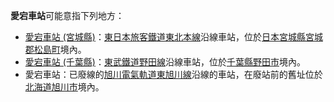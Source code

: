 {{NoteTA
|T=zh-hans:爱宕站;zh-hk:愛宕站;zh-tw:愛宕車站;
|1=zh-hans:爱宕站;zh-hk:愛宕站;zh-tw:愛宕車站;
}}
'''愛宕車站'''可能意指下列地方：

* [[愛宕車站_(宮城縣)|愛宕車站 (宮城縣)]]：[[東日本旅客鐵道|東日本旅客鐵道]][[東北本線|東北本線]]沿線車站，位於[[日本|日本]][[宮城縣|宮城縣]][[宮城郡|宮城郡]][[松島町|松島町]]境內。
* [[愛宕車站_(千葉縣)|愛宕車站 (千葉縣)]]：[[東武鐵道|東武鐵道]][[野田線|野田線]]沿線車站，位於[[千葉縣|千葉縣]][[野田市|野田市]]境內。
* 愛宕車站：已廢線的[[旭川電氣軌道|旭川電氣軌道]][[東旭川線|東旭川線]]沿線的車站，在廢站前的舊址位於[[北海道|北海道]][[旭川市|旭川市]]境內。
{{disambig|cat=四字車站名消歧義}}